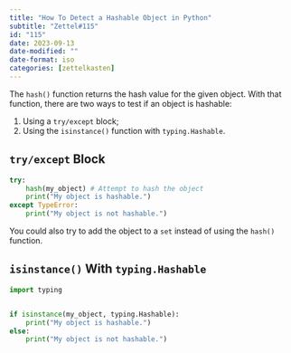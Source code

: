 ```yaml
---
title: "How To Detect a Hashable Object in Python"
subtitle: "Zettel#115"
id: "115"
date: 2023-09-13
date-modified: ""
date-format: iso
categories: [zettelkasten]
---
```

The `hash()` function returns the hash value for the given object. With that function, there are two ways to test if an object is hashable:

1. Using a `try/except` block;
1. Using the `isinstance()` function with `typing.Hashable`.

## `try/except` Block

```python
try:
    hash(my_object) # Attempt to hash the object
    print("My object is hashable.")
except TypeError:
    print("My object is not hashable.")
```

You could also try to add the object to a `set` instead of using the `hash()` function.

## `isinstance()` With `typing.Hashable`

```python
import typing


if isinstance(my_object, typing.Hashable):
    print("My object is hashable.")
else:
    print("My object is not hashable.")
```
